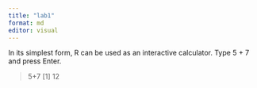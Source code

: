 ```yaml
---
title: "lab1"
format: md
editor: visual
---
```


| In its simplest form, R can be used as an interactive calculator. Type 5 + 7 and press Enter.

> 
> 
> 5+7
[1] 12
